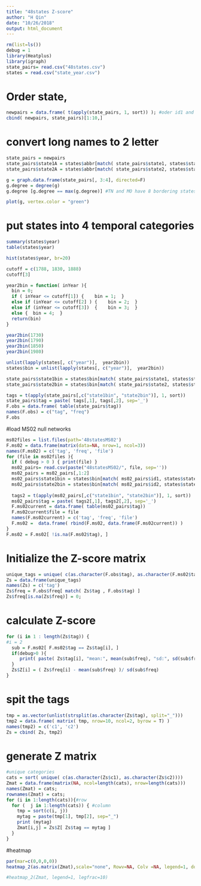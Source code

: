 ```yaml
---
title: "48states Z-score"
author: "H Qin"
date: "10/26/2018"
output: html_document
---
```


```r
rm(list=ls())
debug = 1
library(Heatplus)
library(igraph)
state_pairs= read.csv("48states.csv")
states = read.csv("state_year.csv")
```

# Order state, 
```r
newpairs = data.frame( t(apply(state_pairs, 1, sort)) ); #oder id1 and id2
cbind( newpairs, state_pairs)[1:10,]
```


# convert long names to 2 letter
```r
state_pairs = newpairs
state_pairs$state1A = states$abbr[match( state_pairs$state1, states$state)]
state_pairs$state2A = states$abbr[match( state_pairs$state2, states$state)]
```

```r
g = graph.data.frame(state_pairs[, 3:4], directed=F)
g.degree = degree(g)
g.degree [g.degree == max(g.degree)] #TN and MO have 8 bordering states
```


```r
plot(g, vertex.color = "green")
```


# put states into 4 temporal categories
```r
summary(states$year)
table(states$year)
```

```r
hist(states$year, br=20)
```
```r
cutoff = c(1788, 1830, 1888)
cutoff[3]
```

```r
year2bin = function( inYear ){
  bin = 0;
  if ( inYear <= cutoff[1]) {    bin = 1;  } 
  else if (inYear <= cutoff[2] ) {    bin = 2;  } 
  else if (inYear <= cutoff[3])  {    bin = 3;  } 
  else {  bin = 4;  } 
  return(bin)
}
```

```r
year2bin(1730)
year2bin(1790)
year2bin(1850)
year2bin(1980)
```

```r
unlist(lapply(states[, c("year")],  year2bin))
states$bin = unlist(lapply(states[, c("year")],  year2bin))
```

```r
state_pairs$state1bin = states$bin[match( state_pairs$state1, states$state)]
state_pairs$state2bin = states$bin[match( state_pairs$state2, states$state)]
```

```r
tags = t(apply(state_pairs[,c("state1bin", "state2bin")], 1, sort))
state_pairs$tag = paste( tags[,1], tags[,2], sep='_')
F.obs = data.frame( table(state_pairs$tag))
names(F.obs) = c("tag", "freq")
F.obs
```

#load MS02 null networks
```r
ms02files = list.files(path='48statesMS02')
F.ms02 = data.frame(matrix(data=NA, nrow=1, ncol=3))
names(F.ms02) = c('tag', 'freq', 'file')
for (file in ms02files ){
  if ( debug > 0 ) { print(file) }
  ms02_pairs= read.csv(paste("48statesMS02/", file, sep=''))
  ms02_pairs = ms02_pairs[,1:2]
  ms02_pairs$state1bin = states$bin[match( ms02_pairs$id1, states$state)]
  ms02_pairs$state2bin = states$bin[match( ms02_pairs$id2, states$state)]
  
  tags2 = t(apply(ms02_pairs[,c("state1bin", "state2bin")], 1, sort))
  ms02_pairs$tag = paste( tags2[,1], tags2[,2], sep='_')
  F.ms02current = data.frame( table(ms02_pairs$tag))
  F.ms02current$file = file
  names(F.ms02current) = c('tag', 'freq', 'file')
  F.ms02 =  data.frame( rbind(F.ms02, data.frame(F.ms02current)) )
}
F.ms02 = F.ms02[ !is.na(F.ms02$tag), ]
```

# Initialize the Z-score matrix
```r
unique_tags = unique( c(as.character(F.obs$tag), as.character(F.ms02$tag)))
Zs = data.frame(unique_tags)
names(Zs) = c('tag')
Zs$freq = F.obs$freq[ match( Zs$tag , F.obs$tag) ]
Zs$freq[is.na(Zs$freq)] = 0; 
```

# calculate Z-score
```r
for (i in 1 : length(Zs$tag)) {
#i = 2
  sub = F.ms02[ F.ms02$tag == Zs$tag[i], ]
  if(debug>0 ){
     print( paste( Zs$tag[i], "mean:", mean(sub$freq), "sd:", sd(sub$freq) ))  
  } 
  Zs$Z[i] = ( Zs$freq[i] - mean(sub$freq) )/ sd(sub$freq)
}
```

# spit the tags
```r
tmp = as.vector(unlist(strsplit(as.character(Zs$tag), split="_")))
tmp2 = data.frame( matrix( tmp, nrow=10, ncol=2, byrow = T) )
names(tmp2) = c('c1', 'c2')
Zs = cbind( Zs, tmp2)
```

# generate Z matrix
```r
#unique categories
cats = sort( unique( c(as.character(Zs$c1), as.character(Zs$c2))))
Zmat = data.frame(matrix(NA, ncol=length(cats), nrow=length(cats)))
names(Zmat) = cats; 
rownames(Zmat) = cats; 
for (i in 1:length(cats)){#row
  for (  j in 1:length(cats)) { #column
    tmp = sort(c(i, j))
    mytag = paste(tmp[1], tmp[2], sep="_")
    print (mytag)
    Zmat[i,j] = Zs$Z[ Zs$tag == mytag ]
  }
}
```

#heatmap
```r
par(mar=c(0,0,0,0))
heatmap_2(as.matrix(Zmat),scale="none", Rowv=NA, Colv =NA, legend=1, do.dendro=c(F,F), col=RGBColVec(64));
```

```r
#heatmap_2(Zmat, legend=1, legfrac=10)
```

